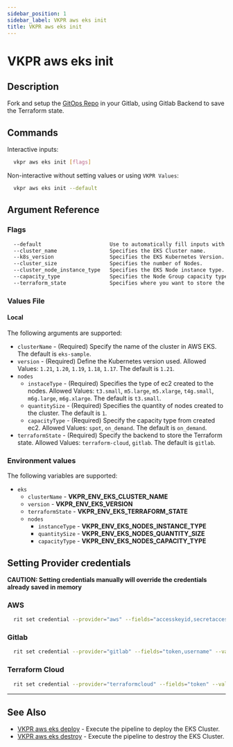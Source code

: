 ```yaml
---
sidebar_position: 1
sidebar_label: VKPR aws eks init
title: VKPR aws eks init
---
```


# VKPR aws eks init

## Description

Fork and setup the [GitOps Repo](https://gitlab.com/vkpr/aws-eks) in your Gitlab, using Gitlab Backend to save the Terraform state.

## Commands

Interactive inputs:

```bash
  vkpr aws eks init [flags]
```

Non-interactive without setting values or using `VKPR Values`:

```bash
  vkpr aws eks init --default
```

## Argument Reference

### Flags

```sh
  --default                      Use to automatically fill inputs with default value provided on config.json
  --cluster_name                 Specifies the EKS Cluster name.
  --k8s_version                  Specifies the EKS Kubernetes Version.
  --cluster_size                 Specifies the number of Nodes.
  --cluster_node_instance_type   Specifies the EKS Node instance type.
  --capacity_type                Specifies the Node Group capacity type.
  --terraform_state              Specifies where you want to store the TF state.
```

### Values File

#### Local

The following arguments are supported:

- `clusterName` - (Required) Specify the name of the cluster in AWS EKS. The default is `eks-sample`.
- `version` - (Required) Define the Kubernetes version used. Allowed Values: `1.21`, `1.20`, `1.19`, `1.18`, `1.17`. The default is `1.21`.
- `nodes`
  - `instaceType` - (Required) Specifies the type of ec2 created to the nodes. Allowed Values: `t3.small`, `m5.large`, `m5.xlarge`, `t4g.small`, `m6g.large`, `m6g.xlarge`. The default is `t3.small`.
  - `quantitySize` - (Required) Specifies the quantity of nodes created to the cluster. The default is `1`.
  - `capacityType` - (Required) Specify the capacity type from created ec2. Allowed Values: `spot`, `on_demand`. The default is `on_demand`.
- `terraformState` - (Required) Specify the backend to store the Terraform state. Allowed Values: `terraform-cloud`, `gitlab`. The default is `gitlab`.

### Environment values

The following variables are supported:

- `eks`
  - `clusterName` - **VKPR_ENV_EKS_CLUSTER_NAME**
  - `version` - **VKPR_ENV_EKS_VERSION**
  - `terraformState` - **VKPR_ENV_EKS_TERRAFORM_STATE**
  - `nodes`
    - `instanceType` - **VKPR_ENV_EKS_NODES_INSTANCE_TYPE**
    - `quantitySize` - **VKPR_ENV_EKS_NODES_QUANTITY_SIZE**
    - `capacityType` - **VKPR_ENV_EKS_NODES_CAPACITY_TYPE**

## Setting Provider credentials

**CAUTION: Setting credentials manually will override the credentials already saved in memory**

### AWS

```bash
  rit set credential --provider="aws" --fields="accesskeyid,secretaccesskey,region" --values="your-accesskey,your-secretaccess,your-region"
```

### Gitlab

```bash
  rit set credential --provider="gitlab" --fields="token,username" --values="your-token,your-username"
```

### Terraform Cloud

```bash
  rit set credential --provider="terraformcloud" --fields="token" --values="your-token"
```

---

## See Also

- [VKPR aws eks deploy](/docs/commands/aws/eks/deploy) - Execute the pipeline to deploy the EKS Cluster.
- [VKPR aws eks destroy](/docs/commands/aws/eks/destroy) - Execute the pipeline to destroy the EKS Cluster.
